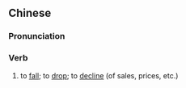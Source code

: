 ==Chinese==
{{zh-forms}}

===Pronunciation===
{{zh-pron
|m=xiàcuò
|c=haa6 co3
|mn=qz:hǎ-chhò/tw,xm:hā-chhò/zz:hēe-chhò
|cat=v
}}

===Verb===
{{zh-verb}}

# to [[fall]]; to [[drop]]; to [[decline]] (of sales, prices, etc.)